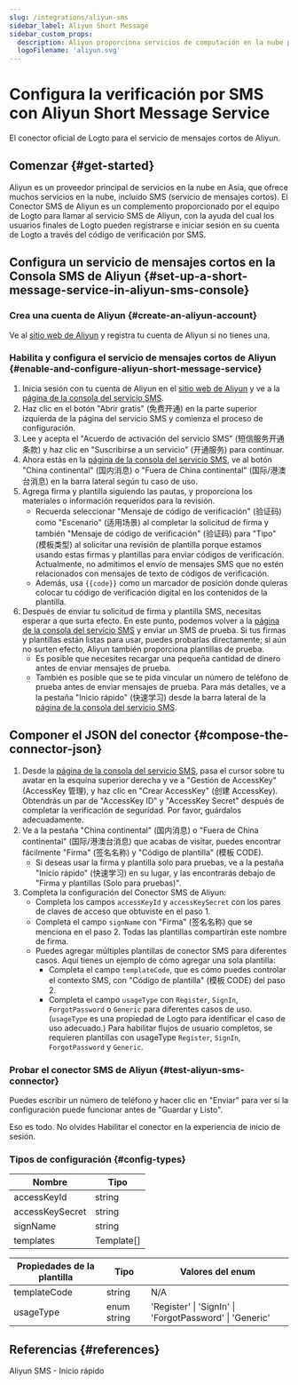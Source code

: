 ```yaml
---
slug: /integrations/aliyun-sms
sidebar_label: Aliyun Short Message
sidebar_custom_props:
  description: Aliyun proporciona servicios de computación en la nube para negocios en línea.
  logoFilename: 'aliyun.svg'
---
```



# Configura la verificación por SMS con Aliyun Short Message Service

El conector oficial de Logto para el servicio de mensajes cortos de Aliyun.

<GuideTip />

## Comenzar \{#get-started}

Aliyun es un proveedor principal de servicios en la nube en Asia, que ofrece muchos servicios en la nube, incluido SMS (servicio de mensajes cortos). El Conector SMS de Aliyun es un complemento proporcionado por el equipo de Logto para llamar al servicio SMS de Aliyun, con la ayuda del cual los usuarios finales de Logto pueden registrarse e iniciar sesión en su cuenta de Logto a través del código de verificación por SMS.

## Configura un servicio de mensajes cortos en la Consola SMS de Aliyun \{#set-up-a-short-message-service-in-aliyun-sms-console}

### Crea una cuenta de Aliyun \{#create-an-aliyun-account}

Ve al [sitio web de Aliyun](https://cn.aliyun.com/) y registra tu cuenta de Aliyun si no tienes una.

### Habilita y configura el servicio de mensajes cortos de Aliyun \{#enable-and-configure-aliyun-short-message-service}

1. Inicia sesión con tu cuenta de Aliyun en el [sitio web de Aliyun](https://cn.aliyun.com/) y ve a la [página de la consola del servicio SMS](https://www.aliyun.com/product/sms).
2. Haz clic en el botón "Abrir gratis" (免费开通) en la parte superior izquierda de la página del servicio SMS y comienza el proceso de configuración.
3. Lee y acepta el "Acuerdo de activación del servicio SMS" (短信服务开通条款) y haz clic en "Suscribirse a un servicio" (开通服务) para continuar.
4. Ahora estás en la [página de la consola del servicio SMS](https://dysms.console.aliyun.com/overview), ve al botón "China continental" (国内消息) o "Fuera de China continental" (国际/港澳台消息) en la barra lateral según tu caso de uso.
5. Agrega firma y plantilla siguiendo las pautas, y proporciona los materiales o información requeridos para la revisión.
   - Recuerda seleccionar "Mensaje de código de verificación" (验证码) como "Escenario" (适用场景) al completar la solicitud de firma y también "Mensaje de código de verificación" (验证码) para "Tipo" (模板类型) al solicitar una revisión de plantilla porque estamos usando estas firmas y plantillas para enviar códigos de verificación. Actualmente, no admitimos el envío de mensajes SMS que no estén relacionados con mensajes de texto de códigos de verificación.
   - Además, usa `{{code}}` como un marcador de posición donde quieras colocar tu código de verificación digital en los contenidos de la plantilla.
6. Después de enviar tu solicitud de firma y plantilla SMS, necesitas esperar a que surta efecto. En este punto, podemos volver a la [página de la consola del servicio SMS](https://dysms.console.aliyun.com/overview) y enviar un SMS de prueba. Si tus firmas y plantillas están listas para usar, puedes probarlas directamente; si aún no surten efecto, Aliyun también proporciona plantillas de prueba.
   - Es posible que necesites recargar una pequeña cantidad de dinero antes de enviar mensajes de prueba.
   - También es posible que se te pida vincular un número de teléfono de prueba antes de enviar mensajes de prueba. Para más detalles, ve a la pestaña "Inicio rápido" (快速学习) desde la barra lateral de la [página de la consola del servicio SMS](https://dysms.console.aliyun.com/overview).

## Componer el JSON del conector \{#compose-the-connector-json}

1. Desde la [página de la consola del servicio SMS](https://dysms.console.aliyun.com/overview), pasa el cursor sobre tu avatar en la esquina superior derecha y ve a "Gestión de AccessKey" (AccessKey 管理), y haz clic en "Crear AccessKey" (创建 AccessKey). Obtendrás un par de "AccessKey ID" y "AccessKey Secret" después de completar la verificación de seguridad. Por favor, guárdalos adecuadamente.
2. Ve a la pestaña "China continental" (国内消息) o "Fuera de China continental" (国际/港澳台消息) que acabas de visitar, puedes encontrar fácilmente "Firma" (签名名称) y "Código de plantilla" (模板 CODE).
   - Si deseas usar la firma y plantilla solo para pruebas, ve a la pestaña "Inicio rápido" (快速学习) en su lugar, y las encontrarás debajo de "Firma y plantillas (Solo para pruebas)".
3. Completa la configuración del Conector SMS de Aliyun:
   - Completa los campos `accessKeyId` y `accessKeySecret` con los pares de claves de acceso que obtuviste en el paso 1.
   - Completa el campo `signName` con "Firma" (签名名称) que se menciona en el paso 2. Todas las plantillas compartirán este nombre de firma.
   - Puedes agregar múltiples plantillas de conector SMS para diferentes casos. Aquí tienes un ejemplo de cómo agregar una sola plantilla:
     - Completa el campo `templateCode`, que es cómo puedes controlar el contexto SMS, con "Código de plantilla" (模板 CODE) del paso 2.
     - Completa el campo `usageType` con `Register`, `SignIn`, `ForgotPassword` o `Generic` para diferentes casos de uso. (`usageType` es una propiedad de Logto para identificar el caso de uso adecuado.) Para habilitar flujos de usuario completos, se requieren plantillas con usageType `Register`, `SignIn`, `ForgotPassword` y `Generic`.

### Probar el conector SMS de Aliyun \{#test-aliyun-sms-connector}

Puedes escribir un número de teléfono y hacer clic en "Enviar" para ver si la configuración puede funcionar antes de "Guardar y Listo".

Eso es todo. No olvides <MainSiteUrl href="/connectors/sms-connectors/#enable-phone-number-sign-up-or-sign-in">Habilitar el conector en la experiencia de inicio de sesión</MainSiteUrl>.

### Tipos de configuración \{#config-types}

| Nombre          | Tipo       |
| --------------- | ---------- |
| accessKeyId     | string     |
| accessKeySecret | string     |
| signName        | string     |
| templates       | Template[] |

| Propiedades de la plantilla | Tipo        | Valores del enum                                        |
| --------------------------- | ----------- | ------------------------------------------------------- |
| templateCode                | string      | N/A                                                     |
| usageType                   | enum string | 'Register' \| 'SignIn' \| 'ForgotPassword' \| 'Generic' |

## Referencias \{#references}

<Url href="https://dysms.console.aliyun.com/quickstart">Aliyun SMS - Inicio rápido</Url>
